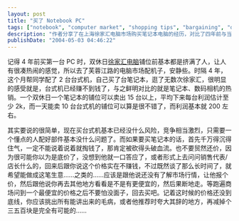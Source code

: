 ```yaml
---
layout: post
title: "买了 Notebook PC"
tags: ["notebook", "computer market", "shopping tips", "bargaining", "desktop pc", "shanghai", "price negotiation", "electronics retail", "consumer advice", "personal experience"]
description: "作者分享了在上海徐家汇电脑市场购买笔记本电脑的经历，对比了四年前与当下电脑市场的变化。文章指出台式机市场已趋于饱和，利润微薄 (每台约 200 元)，而笔记本和数码相机却热销且利润丰厚 (每台约 2000 元)。作者详细介绍了购买笔记本的谈价技巧，包括不要轻易掏钱、避免贸然还价、多走几家店比较价格，以及在谈判最后阶段如何利用产品缺点来进一步降价。"
publishDate: "2004-05-03 04:46:22"
---
```


记得 4 年前买第一台 PC 时，双休日[徐家汇电脑](http://www.pconline.com.cn/)铺位前基本都是挤满了人，让人有很凑热闹的感觉，所以去了芙蓉江路的电脑市场配机子，安静些。时隔 4 年，这个月帮同学配了 2 台台式机，自己买了台笔记本，逛了无数次徐家汇，很明显的感受就是，台式机已经赚不到钱了，与之鲜明对比的就是笔记本、数码相机的热销。一个双休日一个笔记本的铺位可以卖出 15 台以上，平均下来每台利润估计至少 2k，而一天能卖 10 台台式机的铺位可以算是很不错了，而利润基本就 200 左右。

其实要说的很简单，现在买台式机基本已经没什么风险，竞争相当激烈，只需要一个懂点的人配好部件基本没什么问题了。而如果要买笔记本的话，首先千万得沉得住气，一定不能说着说着就掏钱了，那肯定被砍得头破血流。也不要贸然还价，因为很可能你以为是底价了，没想到他就一口答应了，或者形式上去问问销售代表/店长什么的，回来后跟你说这个价格实在不赚钱，不过既然谈了那么长时间了，就希望能做成这笔生意……之类的……应该是跟他说还没有了解市场行情，让他报个价，然后跟他说你再去其他地方看看是不是有更便宜的，然后果断地走。等跑遍商场问到一个最便宜的价格之后不要怕没面子，回去买吧。记着这时候的价格还没到底线，你应该挑出所有能讲出来的毛病，或者他推荐时夸大其辞的地方，再减掉个三五百块是完全有可能的……
